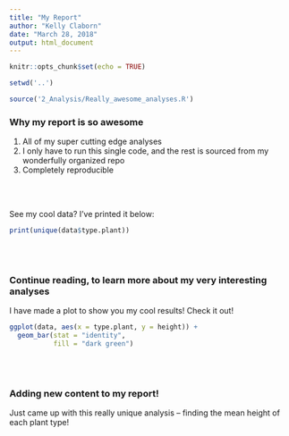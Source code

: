 ```yaml
---
title: "My Report"
author: "Kelly Claborn"
date: "March 28, 2018"
output: html_document
---
```


```r
knitr::opts_chunk$set(echo = TRUE)

setwd('..')

source('2_Analysis/Really_awesome_analyses.R')

```


### Why my report is so awesome

1. All of my super cutting edge analyses
2. I only have to run this single code, and the rest is sourced from my wonderfully organized repo
3. Completely reproducible

<br><br>

See my cool data? I've printed it below:
  
```r

print(unique(data$type.plant))

```

<br><br>
  
### Continue reading, to learn more about my very interesting analyses
  

I have made a plot to show you my cool results! Check it out!


```r

ggplot(data, aes(x = type.plant, y = height)) +
  geom_bar(stat = "identity",
           fill = "dark green")

```

<br><br>

### Adding new content to my report!

Just came up with this really unique analysis -- finding the mean height of each plant type!

```r



```